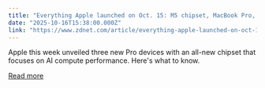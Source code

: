 ```yaml
---
title: "Everything Apple launched on Oct. 15: M5 chipset, MacBook Pro, iPad, Vision Pro, more"
date: "2025-10-16T15:38:00.000Z"
link: "https://www.zdnet.com/article/everything-apple-launched-on-oct-15-m5-chipset-macbook-pro-ipad-vision-pro-more/"
---
```


Apple this week unveiled three new Pro devices with an all-new chipset that focuses on AI compute performance. Here's what to know.

[Read more](https://www.zdnet.com/article/everything-apple-launched-on-oct-15-m5-chipset-macbook-pro-ipad-vision-pro-more/)
